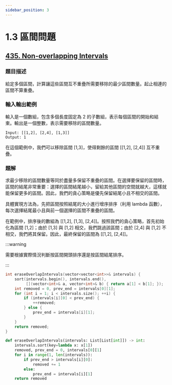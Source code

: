 ```yaml
---
sidebar_position: 3
---
```


# 1.3 區間問題

## [435. Non-overlapping Intervals](https://leetcode.com/problems/non-overlapping-intervals/)

### 題目描述

給定多個區間，計算讓這些區間互不重疊所需要移除的最少區間數量。起止相連的區間不算重疊。

### 輸入輸出範例

輸入是一個數組，包含多個長度固定為 2 的子數組，表示每個區間的開始和結束。輸出是一個整數，表示需要移除的區間數量。


```
Input: [[1,2], [2,4], [1,3]]
Output: 1
```
在這個範例中，我們可以移除區間 [1,3]，使得剩餘的區間 [[1,2], [2,4]] 互不重疊。


### 題解

求最少移除的區間數量等同於盡量多保留不重疊的區間。在選擇要保留的區間時，區間的結尾非常重要：選擇的區間結尾越小，留給其他區間的空間就越大，這樣就能保留更多的區間。因此，我們的貪心策略是優先保留結尾小且不相交的區間。

具體實現方法為，先把區間按照結尾的大小進行增序排序（利用 lambda 函數），每次選擇結尾最小且與前一個選擇的區間不重疊的區間。

在範例中，排序後的數組為 [[1,2], [1,3], [2,4]]。按照我們的貪心策略，首先初始化為區間 [1,2]；由於 [1,3] 與 [1,2] 相交，我們跳過該區間；由於 [2,4] 與 [1,2] 不相交，我們將其保留。因此，最終保留的區間為 [[1,2], [2,4]]。

:::warning

需要根據實際情況判斷按區間開頭排序還是按區間結尾排序。

:::

<Tabs>
<TabItem value="cpp" label="C++">

```cpp
int eraseOverlapIntervals(vector<vector<int>>& intervals) {
    sort(intervals.begin(), intervals.end(),
         [](vector<int>& a, vector<int>& b) { return a[1] < b[1]; });
    int removed = 0, prev_end = intervals[0][1];
    for (int i = 1; i < intervals.size(); ++i) {
        if (intervals[i][0] < prev_end) {
            ++removed;
        } else {
            prev_end = intervals[i][1];
        }
    }
    return removed;
}
```

</TabItem>
<TabItem value="py" label="Python">

```py
def eraseOverlapIntervals(intervals: List[List[int]]) -> int:
    intervals.sort(key=lambda x: x[1])
    removed, prev_end = 0, intervals[0][1]
    for i in range(1, len(intervals)):
        if prev_end > intervals[i][0]:
            removed += 1
        else:
            prev_end = intervals[i][1]
    return removed
```

</TabItem>

</Tabs>